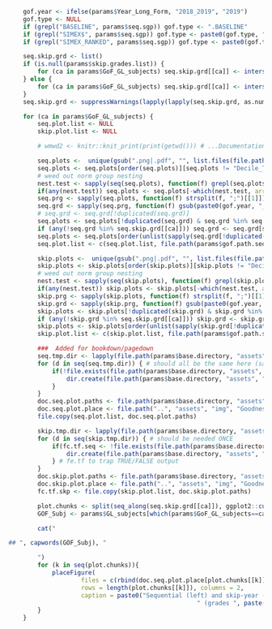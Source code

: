
```r
	gof.year <- ifelse(params$Year_Long_Form, "2018_2019", "2019")
	gof.type <- NULL
	if (grepl("BASELINE", params$seq.sgp)) gof.type <- ".BASELINE"
	if (grepl("SIMEX$", params$seq.sgp)) gof.type <- paste0(gof.type, ".SIMEX")
	if (grepl("SIMEX_RANKED", params$seq.sgp)) gof.type <- paste0(gof.type, ".RANKED_SIMEX")

	seq.skip.grd <- list()
	if (is.null(params$skip.grades.list)) {
		for (ca in params$GoF_GL_subjects) seq.skip.grd[[ca]] <- intersect(params$seq.grades, params$skip.grades)
	} else {
		for (ca in params$GoF_GL_subjects) seq.skip.grd[[ca]] <- intersect(params$seq.grades.list[[ca]] %w/o% "EOCT", params$skip.grades.list[[ca]] %w/o% "EOCT")
	}
	seq.skip.grd <- suppressWarnings(lapply(lapply(seq.skip.grd, as.numeric), sort))  #  make numeric for re-order when grades >= 10 present

	for (ca in params$GoF_GL_subjects) {
		seq.plot.list <- NULL
		skip.plot.list <- NULL

		# wmwd2 <- knitr::knit_print(print(getwd())) # ...Documentation/assets/rmd/NCIEA_Report

		seq.plots <-  unique(gsub(".png|.pdf", "", list.files(file.path(params$gof.path.seq[[1]], paste0(ca, ".", gof.year, gof.type)))))
		seq.plots <- seq.plots[order(seq.plots)][seq.plots != "Decile_Tables"]
		# weed out norm group nesting
		nest.test <- sapply(seq(seq.plots), function(f) grepl(seq.plots[f], seq.plots[-f]))
		if(any(nest.test)) seq.plots <- seq.plots[-which(nest.test, arr.ind = TRUE)[,2]]
		seq.prg <- sapply(seq.plots, function(f) strsplit(f, ";")[[1]])
		seq.grd <- sapply(seq.prg, function(f) gsub(paste0(gof.year, "_", sub("MATHEMATICS", "MATH", ca), "_"), "", f[1]))
		# seq.grd <- seq.grd[!duplicated(seq.grd)]
		seq.plots <- seq.plots[!duplicated(seq.grd) & seq.grd %in% seq.skip.grd[[ca]]]  #  additional removal of dups needed for Utah
		if (any(!seq.grd %in% seq.skip.grd[[ca]])) seq.grd <- seq.grd[seq.grd %in% seq.skip.grd[[ca]]]
		seq.plots <- seq.plots[order(unlist(sapply(seq.grd[!duplicated(seq.grd)], as.numeric)))] # re-order for grades >= 10
		seq.plot.list <- c(seq.plot.list, file.path(params$gof.path.seq[[1]], paste0(ca, ".", gof.year, gof.type), paste0(seq.plots[!is.na(seq.plots)], ".png")))

		skip.plots <-  unique(gsub(".png|.pdf", "", list.files(file.path(params$gof.path.skip[[1]], paste0(ca, ".", gof.year, gof.type)))))
		skip.plots <- skip.plots[order(skip.plots)][skip.plots != "Decile_Tables"]
		# weed out norm group nesting
		nest.test <- sapply(seq(skip.plots), function(f) grepl(skip.plots[f], skip.plots[-f]))
		if(any(nest.test)) skip.plots <- skip.plots[-which(nest.test, arr.ind = TRUE)[,2]]
		skip.prg <- sapply(skip.plots, function(f) strsplit(f, ";")[[1]])
		skip.grd <- sapply(skip.prg, function(f) gsub(paste0(gof.year, "_", sub("MATHEMATICS", "MATH", ca), "_"), "", f[1]))
		skip.plots <- skip.plots[!duplicated(skip.grd) & skip.grd %in% seq.skip.grd[[ca]]]
		if (any(!skip.grd %in% seq.skip.grd[[ca]])) skip.grd <- skip.grd[skip.grd %in% seq.skip.grd[[ca]]]
		skip.plots <- skip.plots[order(unlist(sapply(skip.grd[!duplicated(skip.grd)], as.numeric)))] # re-order for grades >= 10
		skip.plot.list <- c(skip.plot.list, file.path(params$gof.path.skip[[1]], paste0(ca, ".", gof.year, gof.type), paste0(skip.plots[!is.na(skip.plots)], ".png")))

		###  Added for bookdown/pagedown
		seq.tmp.dir <- lapply(file.path(params$base.directory, "assets", "img", "Goodness_of_Fit", "Sequential", gsub(params$gof.path.seq, "", seq.plot.list, fixed=TRUE)), strsplit, "/")
		for (d in seq(seq.tmp.dir)) { # should all be the same here (same content area) and already created in seq only
			if(!file.exists(file.path(params$base.directory, "assets", "img", "Goodness_of_Fit", "Sequential", tail(seq.tmp.dir[[d]][[1]], 2)[1]))) {
				dir.create(file.path(params$base.directory, "assets", "img", "Goodness_of_Fit", "Sequential", tail(seq.tmp.dir[[d]][[1]], 2)[1]))
			}
		}
		doc.seq.plot.paths <- file.path(params$base.directory, "assets", "img", "Goodness_of_Fit", "Sequential", gsub(params$gof.path.seq, "", seq.plot.list, fixed=TRUE))
		doc.seq.plot.place <- file.path("..", "assets", "img", "Goodness_of_Fit", "Sequential", gsub(params$gof.path.seq, "", seq.plot.list, fixed=TRUE))
		file.copy(seq.plot.list, doc.seq.plot.paths)

		skip.tmp.dir <- lapply(file.path(params$base.directory, "assets", "img", "Goodness_of_Fit", "Skip_Year", gsub(params$gof.path.skip, "", skip.plot.list, fixed=TRUE)), strsplit, "/")
		for (d in seq(skip.tmp.dir)) { # should be needed ONCE
			if(fc.tf.seq <- !file.exists(file.path(params$base.directory, "assets", "img", "Goodness_of_Fit", "Skip_Year", tail(skip.tmp.dir[[d]][[1]], 2)[1]))) {
				dir.create(file.path(params$base.directory, "assets", "img", "Goodness_of_Fit", "Skip_Year", tail(skip.tmp.dir[[d]][[1]], 2)[1]), recursive = TRUE)
			} # fe.tf to trap TRUE/FALSE output
		}
		doc.skip.plot.paths <- file.path(params$base.directory, "assets", "img", "Goodness_of_Fit", "Skip_Year", gsub(params$gof.path.skip, "", skip.plot.list, fixed=TRUE))
		doc.skip.plot.place <- file.path("..", "assets", "img", "Goodness_of_Fit", "Skip_Year", gsub(params$gof.path.skip, "", skip.plot.list, fixed=TRUE))
		fc.tf.skp <- file.copy(skip.plot.list, doc.skip.plot.paths)

		plot.chunks <- split(seq_along(seq.skip.grd[[ca]]), ggplot2::cut_interval(seq_along(seq.skip.grd[[ca]]), length=2))
		GOF_Subj <- params$GL_subjects[which(params$GoF_GL_subjects==ca)]

		cat("

## ", capwords(GOF_Subj), "

		")
		for (k in seq(plot.chunks)){
			placeFigure(
					files = c(rbind(doc.seq.plot.place[plot.chunks[[k]]], doc.skip.plot.place[plot.chunks[[k]]])),
					rows = length(plot.chunks[[k]]), columns = 2,
					caption = paste0("Sequential (left) and skip-year (right) fit plots for ", capwords(sub("MATHEMATICS", "MATH", GOF_Subj)),
													" (grades ", paste(seq.skip.grd[[ca]][plot.chunks[[k]]], collapse = " - "),")"))
		}
	}
```

